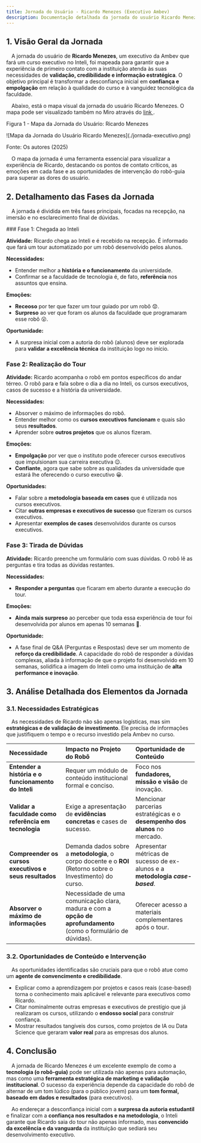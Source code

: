 ```yaml
---
title: Jornada do Usuário - Ricardo Menezes (Executivo Ambev)
description: Documentação detalhada da jornada do usuário Ricardo Menezes, executivo da Ambev, durante sua primeira visita ao Inteli e o tour automatizado.
---
```



## 1. Visão Geral da Jornada

&emsp;A jornada do usuário de **Ricardo Menezes**, um executivo da Ambev que fará um curso executivo no Inteli, foi mapeada para garantir que a experiência de primeiro contato com a instituição atenda às suas necessidades de **validação, credibilidade e informação estratégica**. O objetivo principal é transformar a desconfiança inicial em **confiança e empolgação** em relação à qualidade do curso e à vanguidez tecnológica da faculdade.

&emsp;Abaixo, está o mapa visual da jornada do usuário Ricardo Menezes. O mapa pode ser visualizado também no Miro através do [link ](https://miro.com/welcomeonboard/NFFEdGZFeWN0YTZTQ2RCM0R0a1BBMVJLMC9XTHpDTkFJS1JwRVJ0MDVna1BrSmFYamkxalN5TUppa1lmMERxT2ZnVUQrNEFjQnB5L1lPWGZCWTg4K201Uk81SWljVS9EYTZjc1dNdGQwQjdpdmRYUG56eS9wS3FWNGs0dCtIRGN3VHhHVHd5UWtSM1BidUtUYmxycDRnPT0hdjE=?share_link_id=721060916898).

<p style={{ textAlign: "center" }}>
  Figura 1 - Mapa da Jornada do Usuário: Ricardo Menezes
</p>
<div style={{ margin: 25 }}>
  <div style={{ textAlign: "center" }}>
    ![Mapa da Jornada do Usuário Ricardo Menezes](./jornada-executivo.png)
  </div>
</div>
<p style={{ textAlign: "center" }}>Fonte: Os autores (2025)</p>

&emsp;O mapa da jornada é uma ferramenta essencial para visualizar a experiência de Ricardo, destacando os pontos de contato críticos, as emoções em cada fase e as oportunidades de intervenção do robô-guia para superar as dores do usuário.

## 2. Detalhamento das Fases da Jornada

&emsp;A jornada é dividida em três fases principais, focadas na recepção, na imersão e no esclarecimento final de dúvidas.

<Steps>
### Fase 1: Chegada ao Inteli

**Atividade:** Ricardo chega ao Inteli e é recebido na recepção. É informado que fará um tour automatizado por um robô desenvolvido pelos alunos.

**Necessidades:**

- Entender melhor a **história e o funcionamento** da universidade.
- Confirmar se a faculdade de tecnologia é, de fato, **referência** nos assuntos que ensina.

**Emoções:**

- **Receoso** por ter que fazer um tour guiado por um robô 😟.
- **Surpreso** ao ver que foram os alunos da faculdade que programaram esse robô 😮.

**Oportunidade:**

- A surpresa inicial com a autoria do robô (alunos) deve ser explorada para **validar a excelência técnica** da instituição logo no início.

### Fase 2: Realização do Tour

**Atividade:** Ricardo acompanha o robô em pontos específicos do andar térreo. O robô para e fala sobre o dia a dia no Inteli, os cursos executivos, casos de sucesso e a história da universidade.

**Necessidades:**

- Absorver o máximo de informações do robô.
- Entender melhor como os **cursos executivos funcionam** e quais são seus **resultados**.
- Aprender sobre **outros projetos** que os alunos fizeram.

**Emoções:**

- **Empolgação** por ver que o instituto pode oferecer cursos executivos que impulsionam sua carreira executiva 😉.
- **Confiante**, agora que sabe sobre as qualidades da universidade que estará lhe oferecendo o curso executivo 😀.

**Oportunidades:**

- Falar sobre a **metodologia baseada em cases** que é utilizada nos cursos executivos.
- Citar **outras empresas e executivos de sucesso** que fizeram os cursos executivos.
- Apresentar **exemplos de cases** desenvolvidos durante os cursos executivos.

### Fase 3: Tirada de Dúvidas

**Atividade:** Ricardo preenche um formulário com suas dúvidas. O robô lê as perguntas e tira todas as dúvidas restantes.

**Necessidades:**

- **Responder a perguntas** que ficaram em aberto durante a execução do tour.

**Emoções:**

- **Ainda mais surpreso** ao perceber que toda essa experiência de tour foi desenvolvida por alunos em apenas 10 semanas 🤯.

**Oportunidade:**

- A fase final de Q&A (Perguntas e Respostas) deve ser um momento de **reforço da credibilidade**. A capacidade do robô de responder a dúvidas complexas, aliada à informação de que o projeto foi desenvolvido em 10 semanas, solidifica a imagem do Inteli como uma instituição de **alta performance e inovação**.

</Steps>

## 3. Análise Detalhada dos Elementos da Jornada

### 3.1. Necessidades Estratégicas

&emsp;As necessidades de Ricardo não são apenas logísticas, mas sim **estratégicas e de validação de investimento**. Ele precisa de informações que justifiquem o tempo e o recurso investido pela Ambev no curso.

| Necessidade                                            | Impacto no Projeto do Robô                                                                                       | Oportunidade de Conteúdo                                                      |
| :----------------------------------------------------- | :--------------------------------------------------------------------------------------------------------------- | :---------------------------------------------------------------------------- |
| **Entender a história e o funcionamento do Inteli**    | Requer um módulo de conteúdo institucional formal e conciso.                                                     | Foco nos **fundadores, missão e visão** de inovação.                          |
| **Validar a faculdade como referência em tecnologia**  | Exige a apresentação de **evidências concretas** e cases de sucesso.                                             | Mencionar parcerias estratégicas e o **desempenho dos alunos** no mercado.    |
| **Compreender os cursos executivos e seus resultados** | Demanda dados sobre a **metodologia**, o corpo docente e o **ROI** (Retorno sobre o Investimento) do curso.      | Apresentar métricas de sucesso de ex-alunos e a **metodologia _case-based_**. |
| **Absorver o máximo de informações**                   | Necessidade de uma comunicação clara, madura e com a **opção de aprofundamento** (como o formulário de dúvidas). | Oferecer acesso a materiais complementares após o tour.                       |

### 3.2. Oportunidades de Conteúdo e Intervenção

&emsp;As oportunidades identificadas são cruciais para que o robô atue como um **agente de convencimento e credibilidade**.

- Explicar como a aprendizagem por projetos e casos reais (case-based) torna o conhecimento mais aplicável e relevante para executivos como Ricardo.
- Citar nominalmente outras empresas e executivos de prestígio que já realizaram os cursos, utilizando o **endosso social** para construir confiança.
- Mostrar resultados tangíveis dos cursos, como projetos de IA ou Data Science que geraram **valor real** para as empresas dos alunos.

## 4. Conclusão

&emsp;A jornada de Ricardo Menezes é um excelente exemplo de como a **tecnologia (o robô-guia)** pode ser utilizada não apenas para automação, mas como uma **ferramenta estratégica de marketing e validação institucional**. O sucesso da experiência depende da capacidade do robô de alternar de um tom lúdico (para o público jovem) para um **tom formal, baseado em dados e resultados** (para executivos).

&emsp;Ao endereçar a desconfiança inicial com a **surpresa da autoria estudantil** e finalizar com a **confiança nos resultados e na metodologia**, o Inteli garante que Ricardo saia do tour não apenas informado, mas **convencido da excelência e da vanguarda** da instituição que sediará seu desenvolvimento executivo.
